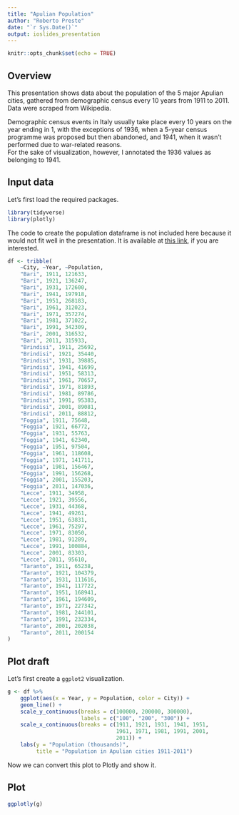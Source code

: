 ```yaml
---
title: "Apulian Population"
author: "Roberto Preste"
date: "`r Sys.Date()`"
output: ioslides_presentation
---
```


```r
knitr::opts_chunk$set(echo = TRUE)
```

## Overview  

This presentation shows data about the population of the 5 major Apulian cities, gathered from demographic census every 10 years from 1911 to 2011. Data were scraped from Wikipedia.  

Demographic census events in Italy usually take place every 10 years on the year ending in 1, with the exceptions of 1936, when a 5-year census programme was proposed but then abandoned, and 1941, when it wasn't performed due to war-related reasons.  
For the sake of visualization, however, I annotated the 1936 values as belonging to 1941.  

## Input data  

Let's first load the required packages.  

```r
library(tidyverse)
library(plotly)
```


The code to create the population dataframe is not included here because it would not fit well in the presentation. It is available at [this link](https://gist.github.com/robertopreste/5097a2df146ae5545d6774c5e7e05fa3), if you are interested.  

```r
df <- tribble(
    ~City, ~Year, ~Population, 
    "Bari", 1911, 121633, 
    "Bari", 1921, 136247, 
    "Bari", 1931, 172600, 
    "Bari", 1941, 197918, 
    "Bari", 1951, 268183, 
    "Bari", 1961, 312023, 
    "Bari", 1971, 357274, 
    "Bari", 1981, 371022, 
    "Bari", 1991, 342309, 
    "Bari", 2001, 316532, 
    "Bari", 2011, 315933, 
    "Brindisi", 1911, 25692, 
    "Brindisi", 1921, 35440, 
    "Brindisi", 1931, 39885, 
    "Brindisi", 1941, 41699, 
    "Brindisi", 1951, 58313, 
    "Brindisi", 1961, 70657, 
    "Brindisi", 1971, 81893, 
    "Brindisi", 1981, 89786, 
    "Brindisi", 1991, 95383, 
    "Brindisi", 2001, 89081, 
    "Brindisi", 2011, 88812, 
    "Foggia", 1911, 75648, 
    "Foggia", 1921, 66772, 
    "Foggia", 1931, 55763, 
    "Foggia", 1941, 62340, 
    "Foggia", 1951, 97504, 
    "Foggia", 1961, 118608, 
    "Foggia", 1971, 141711, 
    "Foggia", 1981, 156467, 
    "Foggia", 1991, 156268, 
    "Foggia", 2001, 155203, 
    "Foggia", 2011, 147036, 
    "Lecce", 1911, 34958, 
    "Lecce", 1921, 39556, 
    "Lecce", 1931, 44368, 
    "Lecce", 1941, 49261, 
    "Lecce", 1951, 63831, 
    "Lecce", 1961, 75297, 
    "Lecce", 1971, 83050, 
    "Lecce", 1981, 91289, 
    "Lecce", 1991, 100884, 
    "Lecce", 2001, 83303, 
    "Lecce", 2011, 95610, 
    "Taranto", 1911, 65238, 
    "Taranto", 1921, 104379, 
    "Taranto", 1931, 111616, 
    "Taranto", 1941, 117722, 
    "Taranto", 1951, 168941, 
    "Taranto", 1961, 194609, 
    "Taranto", 1971, 227342, 
    "Taranto", 1981, 244101, 
    "Taranto", 1991, 232334, 
    "Taranto", 2001, 202038, 
    "Taranto", 2011, 200154
)
```

## Plot draft  

Let's first create a `ggplot2` visualization.  

```r
g <- df %>% 
    ggplot(aes(x = Year, y = Population, color = City)) + 
    geom_line() + 
    scale_y_continuous(breaks = c(100000, 200000, 300000), 
                       labels = c("100", "200", "300")) + 
    scale_x_continuous(breaks = c(1911, 1921, 1931, 1941, 1951, 
                                  1961, 1971, 1981, 1991, 2001, 
                                  2011)) + 
    labs(y = "Population (thousands)", 
         title = "Population in Apulian cities 1911-2011")
```

Now we can convert this plot to Plotly and show it.  

## Plot  

```r
ggplotly(g)
```


